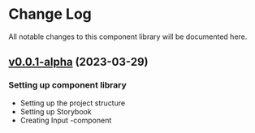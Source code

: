 

<Meta title="Overview/Change Log" />

# Change Log
All notable changes to this component library will be documented here.

## [**v0.0.1-alpha**]() (2023-03-29)
### Setting up component library

- Setting up the project structure
- Setting up Storybook
- Creating Input -component
